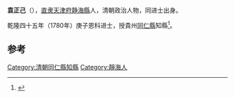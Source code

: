 '''袁正己'''（{{bd|?||?|}}），[[直隶|直隶]][[天津府|天津府]][[静海縣|静海縣]]人，清朝政治人物，同进士出身。

乾隆四十五年（1780年）庚子恩科进士，授貴州[[同仁縣|同仁縣]]知縣<ref>{{cite book|author1=天津市地方志编修委员会办公室|title=天津区县旧志点校 武清县志·静海县志|date=2008年6月|publisher=天津：天津社会科学院出版社|isbn=978-7-80688-393-8|pages=386|accessdate=2016-03-24}}</ref>。

==参考==
{{reflist}}
{{清朝人物小作品}}
{{乾隆四十五年庚子恩科殿試金榜}}
{{DEFAULTSORT:Yuan袁}}
[[Category:清朝同仁縣知縣|Category:清朝同仁縣知縣]]
[[Category:靜海人|Category:靜海人]]